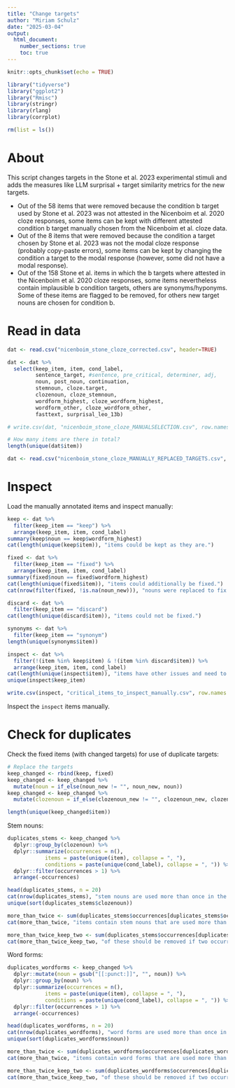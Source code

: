 ```yaml
---
title: "Change targets"
author: "Miriam Schulz"
date: "2025-03-04"
output:
  html_document:
    number_sections: true
    toc: true
---
```



```r
knitr::opts_chunk$set(echo = TRUE)
```


```r
library("tidyverse")
library("ggplot2")
library("Rmisc")
library(stringr)
library(rlang)
library(corrplot)

rm(list = ls())
```


# About

This script changes targets in the Stone et al. 2023 experimental stimuli and adds the measures like LLM surprisal + target similarity metrics for the new targets.

- Out of the 58 items that were removed because the condition b target used by Stone et al. 2023 was not attested in the Nicenboim et al. 2020 cloze responses, some items can be kept with different attested condition b target manually chosen from the Nicenboim et al. cloze data.
- Out of the 8 items that were removed because the condition a target chosen by Stone et al. 2023 was not the modal cloze response (probably copy-paste errors), some items can be kept by changing the condition a target to the modal response (however, some did not have a modal response). 
- Out of the 158 Stone et al. items in which the b targets where attested in the Nicenboim et al. 2020 cloze responses, some items nevertheless contain implausible b condition targets, others are synonyms/hyponyms. Some of these items are flagged to be removed, for others new target nouns are chosen for condition b.


# Read in data

```r
dat <- read.csv("nicenboim_stone_cloze_corrected.csv", header=TRUE)

dat <- dat %>% 
  select(keep_item, item, cond_label,
         sentence_target, #sentence, pre_critical, determiner, adj, 
         noun, post_noun, continuation,
         stemnoun, cloze.target,
         clozenoun, cloze_stemnoun,
         wordform_highest, cloze_wordform_highest,
         wordform_other, cloze_wordform_other,
         fasttext, surprisal_leo_13b)

# write.csv(dat, "nicenboim_stone_cloze_MANUALSELECTION.csv", row.names = FALSE)

# How many items are there in total?
length(unique(dat$item))
```

```r
dat <- read.csv("nicenboim_stone_cloze_MANUALLY_REPLACED_TARGETS.csv", header=TRUE)
```


# Inspect

Load the manually annotated items and inspect manually:

```r
keep <- dat %>% 
  filter(keep_item == "keep") %>% 
  arrange(keep_item, item, cond_label)
summary(keep$noun == keep$wordform_highest)
cat(length(unique(keep$item)), "items could be kept as they are.")

fixed <- dat %>% 
  filter(keep_item == "fixed") %>% 
  arrange(keep_item, item, cond_label)
summary(fixed$noun == fixed$wordform_highest)
cat(length(unique(fixed$item)), "items could additionally be fixed.")
cat(nrow(filter(fixed, !is.na(noun_new))), "nouns were replaced to fix the stimuli (in condition a and/or b).")

discard <- dat %>% 
  filter(keep_item == "discard") 
cat(length(unique(discard$item)), "items could not be fixed.")

synonyms <- dat %>% 
  filter(keep_item == "synonym")
length(unique(synonyms$item))

inspect <- dat %>% 
  filter(!(item %in% keep$item) & !(item %in% discard$item)) %>% 
  arrange(keep_item, item, cond_label)
cat(length(unique(inspect$item)), "items have other issues and need to be manually inspected.")
unique(inspect$keep_item)

write.csv(inspect, "critical_items_to_inspect_manually.csv", row.names = FALSE)
```

Inspect the `inspect` items manually.


# Check for duplicates

Check the fixed items (with changed targets) for use of duplicate targets:

```r
# Replace the targets
keep_changed <- rbind(keep, fixed)
keep_changed <- keep_changed %>% 
  mutate(noun = if_else(noun_new != "", noun_new, noun))
keep_changed <- keep_changed %>% 
  mutate(clozenoun = if_else(clozenoun_new != "", clozenoun_new, clozenoun))

length(unique(keep_changed$item))
```

Stem nouns:

```r
duplicates_stems <- keep_changed %>%
  dplyr::group_by(clozenoun) %>%
  dplyr::summarize(occurrences = n(),
            items = paste(unique(item), collapse = ", "),
            conditions = paste(unique(cond_label), collapse = ", ")) %>%
  dplyr::filter(occurrences > 1) %>% 
  arrange(-occurrences)

head(duplicates_stems, n = 20)
cat(nrow(duplicates_stems), "stem nouns are used more than once in the stimuli.")
unique(sort(duplicates_stems$clozenoun))

more_than_twice <- sum(duplicates_stems$occurrences[duplicates_stems$occurrences > 2])
cat(more_than_twice, "items contain stem nouns that are used more than twice.")

more_than_twice_keep_two <- sum(duplicates_stems$occurrences[duplicates_stems$occurrences > 2] - 2)
cat(more_than_twice_keep_two, "of these should be removed if two occurrences of each target can be kept.")
```

Word forms:

```r
duplicates_wordforms <- keep_changed %>%
  dplyr::mutate(noun = gsub("[[:punct:]]", "", noun)) %>% 
  dplyr::group_by(noun) %>%
  dplyr::summarize(occurrences = n(),
            items = paste(unique(item), collapse = ", "),
            conditions = paste(unique(cond_label), collapse = ", ")) %>%
  dplyr::filter(occurrences > 1) %>% 
  arrange(-occurrences)

head(duplicates_wordforms, n = 20)
cat(nrow(duplicates_wordforms), "word forms are used more than once in the stimuli.")
unique(sort(duplicates_wordforms$noun))

more_than_twice <- sum(duplicates_wordforms$occurrences[duplicates_wordforms$occurrences > 2])
cat(more_than_twice, "items contain word forms that are used more than twice.")

more_than_twice_keep_two <- sum(duplicates_wordforms$occurrences[duplicates_wordforms$occurrences > 2] - 2)
cat(more_than_twice_keep_two, "of these should be removed if two occurrences of each target can be kept.")
```
